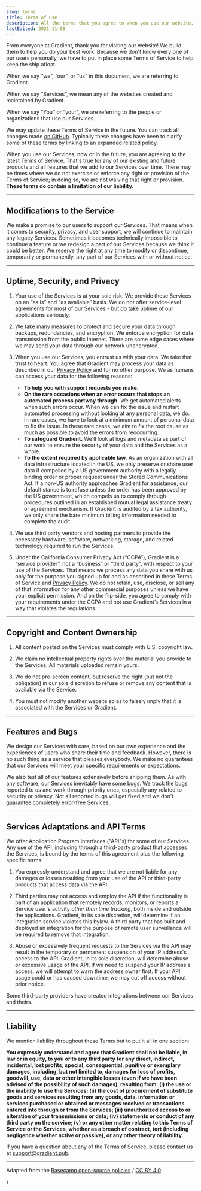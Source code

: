 ```yaml
---
slug: terms
title: Terms of Use
description: All the terms that you agree to when you use our website.
lastEdited: 2021-11-08
---
```



From everyone at Gradient, thank you for visiting our website! We build them to help you do your best work. Because we don't know every one of our users personally, we have to put in place some Terms of Service to help keep the ship afloat.

When we say “we”, “our”, or “us” in this document, we are referring to Gradient.

When we say “Services”, we mean any of the websites created and maintained by Gradient.

When we say “You” or “your”, we are referring to the people or organizations that use our Services.

We may update these Terms of Service in the future. You can track all changes made [on GitHub](https://github.com/vuluongj20/gradient/blob/master/src/pages/policies/terms.mdx). Typically these changes have been to clarify some of these terms by linking to an expanded related policy.

When you use our Services, now or in the future, you are agreeing to the latest Terms of Service. That's true for any of our existing and future products and all features that we add to our Services over time. There may be times where we do not exercise or enforce any right or provision of the Terms of Service; in doing so, we are not waiving that right or provision. **These terms do contain a limitation of our liability.**

---

## Modifications to the Service

We make a promise to our users to support our Services. That means when it comes to security, privacy, and user support, we will continue to maintain any legacy Services. Sometimes it becomes technically impossible to continue a feature or we redesign a part of our Services because we think it could be better. We reserve the right at any time to modify or discontinue, temporarily or permanently, any part of our Services with or without notice.

---

## Uptime, Security, and Privacy

1. Your use of the Services is at your sole risk. We provide these Services on an “as is” and “as available” basis. We do not offer service-level agreements for most of our Services - but do take uptime of our applications seriously.

2. We take many measures to protect and secure your data through backups, redundancies, and encryption. We enforce encryption for data transmission from the public Internet. There are some edge cases where we may send your data through our network unencrypted.

3. When you use our Services, you entrust us with your data. We take that trust to heart. You agree that Gradient may process your data as described in our [Privacy Policy](/policies/privacy) and for no other purpose. We as humans can access your data for the following reasons:

   - **To help you with support requests you make.**
   - **On the rare occasions when an error occurs that stops an automated process partway through.** We get automated alerts when such errors occur. When we can fix the issue and restart automated processing without looking at any personal data, we do. In rare cases, we have to look at a minimum amount of personal data to fix the issue. In these rare cases, we aim to fix the root cause as much as possible to avoid the errors from reoccurring.
   - **To safeguard Gradient.** We'll look at logs and metadata as part of our work to ensure the security of your data and the Services as a whole.
   - **To the extent required by applicable law.** As an organization with all data infrastructure located in the US, we only preserve or share user data if compelled by a US government authority with a legally binding order or proper request under the Stored Communications Act. If a non-US authority approaches Gradient for assistance, our default stance is to refuse unless the order has been approved by the US government, which compels us to comply through procedures outlined in an established mutual legal assistance treaty or agreement mechanism. If Gradient is audited by a tax authority, we only share the bare minimum billing information needed to complete the audit.

4. We use third party vendors and hosting partners to provide the necessary hardware, software, networking, storage, and related technology required to run the Services.

5. Under the California Consumer Privacy Act (“CCPA”), Gradient is a “service provider”, not a “business” or “third party”, with respect to your use of the Services. That means we process any data you share with us only for the purpose you signed up for and as described in these Terms of Service and [Privacy Policy](/policies/privacy). We do not retain, use, disclose, or sell any of that information for any other commercial purposes unless we have your explicit permission. And on the flip-side, you agree to comply with your requirements under the CCPA and not use Gradient’s Services in a way that violates the regulations.

---

## Copyright and Content Ownership

1. All content posted on the Services must comply with U.S. copyright law.

2. We claim no intellectual property rights over the material you provide to the Services. All materials uploaded remain yours.

3. We do not pre-screen content, but reserve the right (but not the obligation) in our sole discretion to refuse or remove any content that is available via the Service.

4. You must not modify another website so as to falsely imply that it is associated with the Services or Gradient.

---

## Features and Bugs

We design our Services with care, based on our own experience and the experiences of users who share their time and feedback. However, there is no such thing as a service that pleases everybody. We make no guarantees that our Services will meet your specific requirements or expectations.

We also test all of our features extensively before shipping them. As with any software, our Services inevitably have some bugs. We track the bugs reported to us and work through priority ones, especially any related to security or privacy. Not all reported bugs will get fixed and we don't guarantee completely error-free Services.

---

## Services Adaptations and API Terms

We offer Application Program Interfaces ("API"s) for some of our Services. Any use of the API, including through a third-party product that accesses the Services, is bound by the terms of this agreement plus the following specific terms:

1. You expressly understand and agree that we are not liable for any damages or losses resulting from your use of the API or third-party products that access data via the API.

2. Third parties may not access and employ the API if the functionality is part of an application that remotely records, monitors, or reports a Service user's activity _other than time tracking_, both inside and outside the applications. Gradient, in its sole discretion, will determine if an integration service violates this bylaw. A third party that has built and deployed an integration for the purpose of remote user surveillance will be required to remove that integration.

3. Abuse or excessively frequent requests to the Services via the API may result in the temporary or permanent suspension of your IP address's access to the API. Gradient, in its sole discretion, will determine abuse or excessive usage of the API. If we need to suspend your IP address's access, we will attempt to warn the address owner first. If your API usage could or has caused downtime, we may cut off access without prior notice.

Some third-party providers have created integrations between our Services and theirs.

---

## Liability

We mention liability throughout these Terms but to put it all in one section:

**You expressly understand and agree that Gradient shall not be liable, in law or in equity, to you or to any third party for any direct, indirect, incidental, lost profits, special, consequential, punitive or exemplary damages, including, but not limited to, damages for loss of profits, goodwill, use, data or other intangible losses (even if we have been advised of the possibility of such damages), resulting from: (i) the use or the inability to use the Services; (ii) the cost of procurement of substitute goods and services resulting from any goods, data, information or services purchased or obtained or messages received or transactions entered into through or from the Services; (iii) unauthorized access to or alteration of your transmissions or data; (iv) statements or conduct of any third party on the service; (v) or any other matter relating to this Terms of Service or the Services, whether as a breach of contract, tort (including negligence whether active or passive), or any other theory of liability.**

If you have a question about any of the Terms of Service, please contact us at [support@gradient.pub](mailto:support@gradient.pub).

---

Adapted from the [Basecamp open-source policies](https://github.com/basecamp/policies) / [CC BY 4.0](https://creativecommons.org/licenses/by/4.0/).

  <SEO title={frontmatter.title} description={frontmatter.description} />
)
